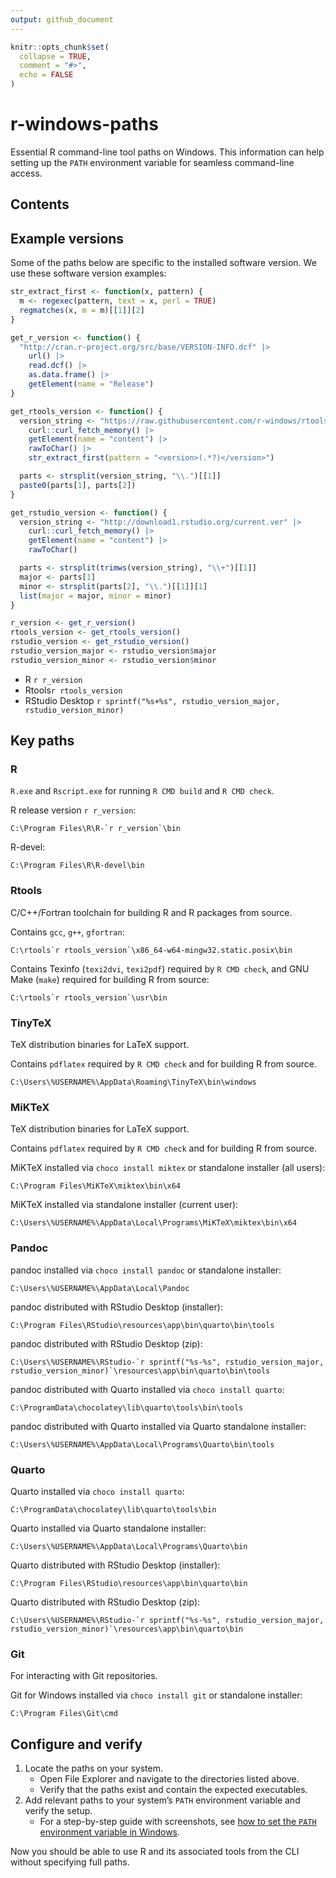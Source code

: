 ```yaml
---
output: github_document
---
```


<!-- Render README.Rmd. Then open README.md and use VS Code (Markdown All in One) to create/update TOC. -->

```r
knitr::opts_chunk$set(
  collapse = TRUE,
  comment = "#>",
  echo = FALSE
)
```

# r-windows-paths

Essential R command-line tool paths on Windows.
This information can help setting up the `PATH` environment variable
for seamless command-line access.

## Contents

## Example versions

Some of the paths below are specific to the installed software version.
We use these software version examples:

```r
str_extract_first <- function(x, pattern) {
  m <- regexec(pattern, text = x, perl = TRUE)
  regmatches(x, m = m)[[1]][2]
}

get_r_version <- function() {
  "http://cran.r-project.org/src/base/VERSION-INFO.dcf" |>
    url() |>
    read.dcf() |>
    as.data.frame() |>
    getElement(name = "Release")
}

get_rtools_version <- function() {
  version_string <- "https://raw.githubusercontent.com/r-windows/rtools-chocolatey/master/src/rtools.nuspec" |>
    curl::curl_fetch_memory() |>
    getElement(name = "content") |>
    rawToChar() |>
    str_extract_first(pattern = "<version>(.*?)</version>")

  parts <- strsplit(version_string, "\\.")[[1]]
  paste0(parts[1], parts[2])
}

get_rstudio_version <- function() {
  version_string <- "http://download1.rstudio.org/current.ver" |>
    curl::curl_fetch_memory() |>
    getElement(name = "content") |>
    rawToChar()

  parts <- strsplit(trimws(version_string), "\\+")[[1]]
  major <- parts[1]
  minor <- strsplit(parts[2], "\\.")[[1]][1]
  list(major = major, minor = minor)
}

r_version <- get_r_version()
rtools_version <- get_rtools_version()
rstudio_version <- get_rstudio_version()
rstudio_version_major <- rstudio_version$major
rstudio_version_minor <- rstudio_version$minor
```

- R `r r_version`
- Rtools`r rtools_version`
- RStudio Desktop `r sprintf("%s+%s", rstudio_version_major, rstudio_version_minor)`

## Key paths

### R

`R.exe` and `Rscript.exe` for running `R CMD build` and `R CMD check`.

R release version `r r_version`:

```batchfile
C:\Program Files\R\R-`r r_version`\bin
```

R-devel:

```batchfile
C:\Program Files\R\R-devel\bin
```

### Rtools

C/C++/Fortran toolchain for building R and R packages from source.

Contains `gcc`, `g++`, `gfortran`:

```batchfile
C:\rtools`r rtools_version`\x86_64-w64-mingw32.static.posix\bin
```

Contains Texinfo (`texi2dvi`, `texi2pdf`) required by `R CMD check`,
and GNU Make (`make`) required for building R from source:

```batchfile
C:\rtools`r rtools_version`\usr\bin
```

### TinyTeX

TeX distribution binaries for LaTeX support.

Contains `pdflatex` required by `R CMD check` and for building R from source.

```batchfile
C:\Users\%USERNAME%\AppData\Roaming\TinyTeX\bin\windows
```

### MiKTeX

TeX distribution binaries for LaTeX support.

Contains `pdflatex` required by `R CMD check` and for building R from source.

MiKTeX installed via `choco install miktex` or standalone installer (all users):

```batchfile
C:\Program Files\MiKTeX\miktex\bin\x64
```

MiKTeX installed via standalone installer (current user):

```batchfile
C:\Users\%USERNAME%\AppData\Local\Programs\MiKTeX\miktex\bin\x64
```

### Pandoc

pandoc installed via `choco install pandoc` or standalone installer:

```batchfile
C:\Users\%USERNAME%\AppData\Local\Pandoc
```

pandoc distributed with RStudio Desktop (installer):

```batchfile
C:\Program Files\RStudio\resources\app\bin\quarto\bin\tools
```

pandoc distributed with RStudio Desktop (zip):

```batchfile
C:\Users\%USERNAME%\RStudio-`r sprintf("%s-%s", rstudio_version_major, rstudio_version_minor)`\resources\app\bin\quarto\bin\tools
```

pandoc distributed with Quarto installed via `choco install quarto`:

```batchfile
C:\ProgramData\chocolatey\lib\quarto\tools\bin\tools
```

pandoc distributed with Quarto installed via Quarto standalone installer:

```batchfile
C:\Users\%USERNAME%\AppData\Local\Programs\Quarto\bin\tools
```

### Quarto

Quarto installed via `choco install quarto`:

```batchfile
C:\ProgramData\chocolatey\lib\quarto\tools\bin
```

Quarto installed via Quarto standalone installer:

```batchfile
C:\Users\%USERNAME%\AppData\Local\Programs\Quarto\bin
```

Quarto distributed with RStudio Desktop (installer):

```batchfile
C:\Program Files\RStudio\resources\app\bin\quarto\bin
```

Quarto distributed with RStudio Desktop (zip):

```batchfile
C:\Users\%USERNAME%\RStudio-`r sprintf("%s-%s", rstudio_version_major, rstudio_version_minor)`\resources\app\bin\quarto\bin
```

### Git

For interacting with Git repositories.

Git for Windows installed via `choco install git` or standalone installer:

```batchfile
C:\Program Files\Git\cmd
```

## Configure and verify

1. Locate the paths on your system.
   - Open File Explorer and navigate to the directories listed above.
   - Verify that the paths exist and contain the expected executables.
1. Add relevant paths to your system's `PATH` environment variable
   and verify the setup.
   - For a step-by-step guide with screenshots, see
     [how to set the `PATH` environment variable in Windows](path.md).

Now you should be able to use R and its associated tools from the CLI
without specifying full paths.
